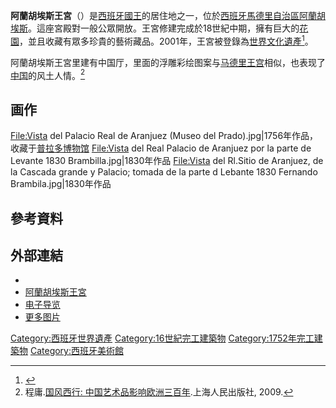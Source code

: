 {{Geobox|建筑
|name                 = 阿蘭胡埃斯王宮
|other_name           = Palacio Real de Aranjuez
|native_name          = 
|category             = 
|native_category      = 
|image                = Palacio Real de Aranjuez. Real Sitio de Aranjuez.jpg
|image_caption        = 
|image_size           = 
|official_name        = 
|etymology            = 
|country              = {{ESP}}
|state_type           = [[西班牙自治區|自治區]]
|state                = {{flag|Madrid}}
|region_type          =
|region               =
|district             = 
|municipality         = 
|location             = [[File:Coat_of_Arms_of_Aranjuez.svg|17px]] [[阿兰胡埃斯|阿兰胡埃斯]]
|elevation            = 
|coordinates = 
|length               =
|length_orientation   =
|width                =
|width_orientation    =
|height               =
|author_type          = 建筑家
|author               = [[胡安·包蒂斯塔·德·托莱多|胡安·包蒂斯塔·德·托莱多]]<br/>[[胡安·德·埃雷拉|胡安·德·埃雷拉]]
|style                = [[文艺复兴|文艺复兴]]<br/>[[帝政风格|帝政风格]]<br/>[[洛可可|洛可可]]<br/>[[纳斯里德王朝|新纳斯里德风格]]<br/>伊丽莎白二世女王风格
|material             = 
|material1            = 
|material2            = 
|established          = 皇家御地（1523年）
|established_type     = 建立
|established1         = 16世纪
|established1_type    = 提案
|established2         = 18世纪
|established2_type    = 完工
|owner                = 
|public               = 公共
|visitation           = 开放（室内禁止拍照）
|visitation_date      = 
|access               = 
|whs_name             = 阿兰胡埃斯文化景观
|whs_year             = 2001
|whs_number           = 1044
|whs_region           = [[欧洲地区世界遗产列表|欧洲和北美]]
|whs_criteria         = ii, iv
|iucn_category        = 
|map                  = 
|map_caption          = 
|map_background       =
|commons              = Royal Palace of Aranjuez
|website              = 
}}
'''阿蘭胡埃斯王宮'''（{{lang-es|Palacio Real de Aranjuez}}）是[[西班牙國王|西班牙國王]]的居住地之一，位於[[西班牙|西班牙]][[馬德里自治區|馬德里自治區]][[阿蘭胡埃斯|阿蘭胡埃斯]]。這座宮殿對一般公眾開放。王宮修建完成於18世紀中期，擁有巨大的[[花園|花園]]，並且收藏有眾多珍貴的藝術藏品。2001年，王宮被登錄為[[世界文化遺產|世界文化遺產]]<ref>{{cite web|url=http://whc.unesco.org/en/list/1044|title=Aranjuez Cultural Landscape |publisher=UNESCO |date= |accessdate=2014-11-01}}</ref>。

阿蘭胡埃斯王宮里建有中国厅，里面的浮雕彩绘图案与[[马德里王宫|马德里王宫]]相似，也表现了[[中国|中国]]的风土人情。<ref>程庸.[https://books.google.com/books?isbn=7208083991 国风西行: 中国艺术品影响欧洲三百年].上海人民出版社, 2009.{{ISBN|9787208083998}}</ref>

==画作==
<gallery widths="167px" heights="167px">
File:Vista del Palacio Real de Aranjuez (Museo del Prado).jpg|1756年作品，收藏于[[普拉多博物馆|普拉多博物馆]]
File:Vista del Real Palacio de Aranjuez por la parte de Levante 1830 Brambilla.jpg|1830年作品
File:Vista del Rl.Sitio de Aranjuez, de la Cascada grande y Palacio; tomada de la parte d Lebante 1830 Fernando Brambila.jpg|1830年作品
</gallery>

== 參考資料 ==
{{reflist}}

==外部連結==
* {{commonscat-inline|Royal Palace of Aranjuez}}
*[https://web.archive.org/web/20120602101122/http://www.patrimonionacional.es/Home/Palacios-Reales/Real-Sitio-de-Aranjuez.aspx 阿蘭胡埃斯王宮]
*[https://web.archive.org/web/20071017120517/http://gardenvisit.com/ge/aran.htm 电子导览]
*[https://web.archive.org/web/20070928103222/http://www.photoaranjuez.com/Royal-Palace-in-Aranjuez 更多图片]
{{西班牙世界遗产}}
[[Category:西班牙世界遺產|Category:西班牙世界遺產]]
[[Category:16世紀完工建築物|Category:16世紀完工建築物]]
[[Category:1752年完工建築物|Category:1752年完工建築物]]
[[Category:西班牙美術館|Category:西班牙美術館]]